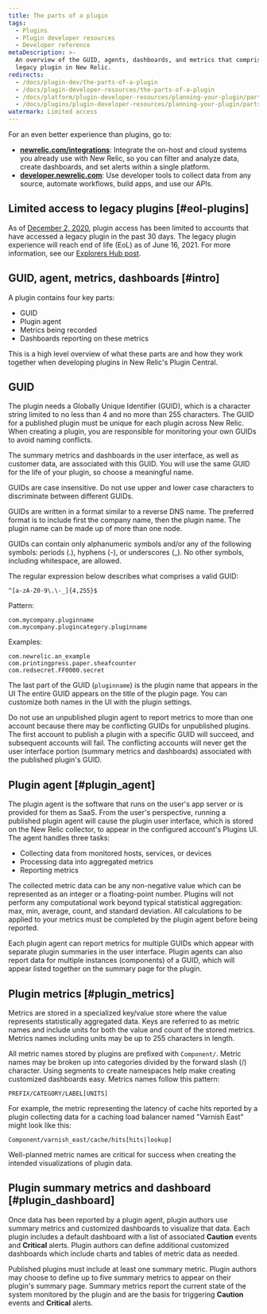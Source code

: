 ```yaml
---
title: The parts of a plugin
tags:
  - Plugins
  - Plugin developer resources
  - Developer reference
metaDescription: >-
  An overview of the GUID, agents, dashboards, and metrics that comprise a
  legacy plugin in New Relic.
redirects:
  - /docs/plugin-dev/the-parts-of-a-plugin
  - /docs/plugin-developer-resources/the-parts-of-a-plugin
  - /docs/platform/plugin-developer-resources/planning-your-plugin/parts-plugin
  - /docs/plugins/plugin-developer-resources/planning-your-plugin/parts-plugin
watermark: Limited access
---
```


<Callout variant="important">
  For an even better experience than plugins, go to:

  * **[newrelic.com/integrations](https://newrelic.com/integrations)**: Integrate the on-host and cloud systems you already use with New Relic, so you can filter and analyze data, create dashboards, and set alerts within a single platform.
  * **[developer.newrelic.com](https://developer.newrelic.com)**: Use developer tools to collect data from any source, automate workflows, build apps, and use our APIs.
</Callout>

## Limited access to legacy plugins [#eol-plugins]

As of [December 2, 2020](https://discuss.newrelic.com/t/first-notice-limiting-access-to-new-relic-plugins/121832), plugin access has been limited to accounts that have accessed a legacy plugin in the past 30 days. The legacy plugin experience will reach end of life (EoL) as of June 16, 2021. For more information, see our [Explorers Hub post](https://discuss.newrelic.com/t/new-relic-plugin-eol-wednesday-june-16th-2021/127267).

## GUID, agent, metrics, dashboards [#intro]

A plugin contains four key parts:

* GUID
* Plugin agent
* Metrics being recorded
* Dashboards reporting on these metrics

This is a high level overview of what these parts are and how they work together when developing plugins in New Relic's Plugin Central.

## GUID

The plugin needs a Globally Unique Identifier (GUID), which is a character string limited to no less than 4 and no more than 255 characters. The GUID for a published plugin must be unique for each plugin across New Relic. When creating a plugin, you are responsible for monitoring your own GUIDs to avoid naming conflicts.

The summary metrics and dashboards in the user interface, as well as customer data, are associated with this GUID. You will use the same GUID for the life of your plugin, so choose a meaningful name.

GUIDs are case insensitive. Do not use upper and lower case characters to discriminate between different GUIDs.

GUIDs are written in a format similar to a reverse DNS name. The preferred format is to include first the company name, then the plugin name. The plugin name can be made up of more than one node.

GUIDs can contain only alphanumeric symbols and/or any of the following symbols: periods (.), hyphens (-), or underscores (\_). No other symbols, including whitespace, are allowed.

The regular expression below describes what comprises a valid GUID:

```
^[a-zA-Z0-9\.\-_]{4,255}$
```

Pattern:

```
com.mycompany.pluginname
com.mycompany.plugincategory.pluginname
```

Examples:

```
com.newrelic.an_example
com.printingpress.paper.sheafcounter
com.redsecret.FF0000.secret
```

The last part of the GUID (`pluginname`) is the plugin name that appears in the UI The entire GUID appears on the title of the plugin page. You can customize both names in the UI with the plugin settings.

<Callout variant="caution">
  Do not use an unpublished plugin agent to report metrics to more than one account because there may be conflicting GUIDs for unpublished plugins. The first account to publish a plugin with a specific GUID will succeed, and subsequent accounts will fail. The conflicting accounts will never get the user interface portion (summary metrics and dashboards) associated with the published plugin's GUID.
</Callout>

## Plugin agent [#plugin_agent]

The plugin agent is the software that runs on the user's app server or is provided for them as SaaS. From the user's perspective, running a published plugin agent will cause the plugin user interface, which is stored on the New Relic collector, to appear in the configured account's Plugins UI. The agent handles three tasks:

* Collecting data from monitored hosts, services, or devices
* Processing data into aggregated metrics
* Reporting metrics

The collected metric data can be any non-negative value which can be represented as an integer or a floating-point number. Plugins will not perform any computational work beyond typical statistical aggregation: max, min, average, count, and standard deviation. All calculations to be applied to your metrics must be completed by the plugin agent before being reported.

Each plugin agent can report metrics for multiple GUIDs which appear with separate plugin summaries in the user interface. Plugin agents can also report data for multiple instances (components) of a GUID, which will appear listed together on the summary page for the plugin.

## Plugin metrics [#plugin_metrics]

Metrics are stored in a specialized key/value store where the value represents statistically aggregated data. Keys are referred to as metric names and include units for both the value and count of the stored metrics. Metrics names including units may be up to 255 characters in length.

All metric names stored by plugins are prefixed with `Component/`. Metric names may be broken up into categories divided by the forward slash (/) character. Using segments to create namespaces help make creating customized dashboards easy. Metrics names follow this pattern:

```
PREFIX/CATEGORY/LABEL[UNITS]
```

For example, the metric representing the latency of cache hits reported by a plugin collecting data for a caching load balancer named "Varnish East" might look like this:

```
Component/varnish_east/cache/hits[hits|lookup]
```

Well-planned metric names are critical for success when creating the intended visualizations of plugin data.

## Plugin summary metrics and dashboard [#plugin_dashboard]

Once data has been reported by a plugin agent, plugin authors use summary metrics and customized dashboards to visualize that data. Each plugin includes a default dashboard with a list of associated **Caution** events and **Critical** alerts. Plugin authors can define additional customized dashboards which include charts and tables of metric data as needed.

Published plugins must include at least one summary metric. Plugin authors may choose to define up to five summary metrics to appear on their plugin's summary page. Summary metrics report the current state of the system monitored by the plugin and are the basis for triggering **Caution** events and **Critical** alerts.
